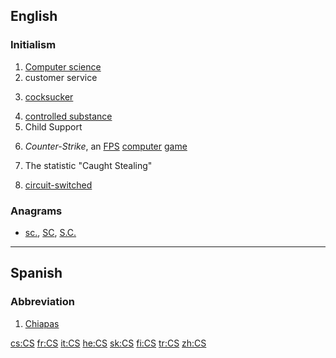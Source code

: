 {{also|Appendix:Variations of "cs"}}
==English==

===Initialism===
{{head|en|initialism}}

# [[computer science|Computer science]]
# customer service
#{{context|vulgar|slang}} [[cocksucker]]
# [[controlled substance]]
# Child Support
# {{context|computer games|lang=en}} ''Counter-Strike'', an [[FPS]] [[computer]] [[game]]
# {{context|baseball|lang=en}} The statistic "Caught Stealing"
# {{context|telecommunications|lang=en}} [[w:Circuit switching|circuit-switched]]

===Anagrams===
* [[sc.#English|sc.]], [[SC#English|SC]], [[S.C.#English|S.C.]]

----

==Spanish==

===Abbreviation===
{{head|es|abbreviation}}

# [[Chiapas]] {{gloss|Mexican state}}

[[cs:CS]]
[[fr:CS]]
[[it:CS]]
[[he:CS]]
[[sk:CS]]
[[fi:CS]]
[[tr:CS]]
[[zh:CS]]
